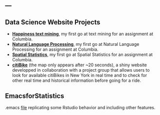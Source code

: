 ---
---

<link rel="stylesheet" href="styles.css" type="text/css">

## Data Science Website Projects

- [**Happiness text mining**](./index2.html), my first go at text mining for an assignment at Columbia.
- [**Natural Language Processing**](./NLP.html), my first go at Natural Language Processing for an assignment at Columbia.
- [**Spatial Statistics**](./SpatialStats.html), my first go at Spatial Statistics for an assignment at Columbia.
- [**citiBike**](https://gabriben.shinyapps.io/work/) (the map only appears after ~20 seconds), a shiny website developped in collaboration with a project group that allows users to look for available citiBikes in New York in real time and to check for other real time and historical information before going for a ride. 

## EmacsforStatistics

.emacs [file](https://github.com/gabriben/EmacsforStatistics) replicating some Rstudio behavior and including other features.

